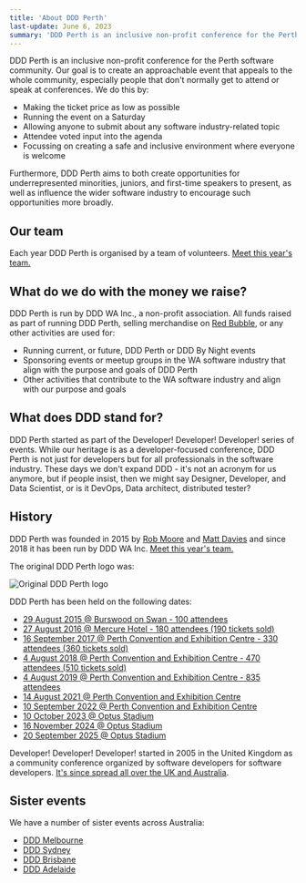```yaml
---
title: 'About DDD Perth'
last-update: June 6, 2023
summary: 'DDD Perth is an inclusive non-profit conference for the Perth software community, making tech events accessible to everyone with affordable tickets, community-voted agendas, and opportunities for underrepresented groups.'
---
```


DDD Perth is an inclusive non-profit conference for the Perth software community. Our goal is to create an approachable event that appeals to the whole community, especially people that don't normally get to attend or speak at conferences. We do this by:

- Making the ticket price as low as possible
- Running the event on a Saturday
- Allowing anyone to submit about any software industry-related topic
- Attendee voted input into the agenda
- Focussing on creating a safe and inclusive environment where everyone is welcome

Furthermore, DDD Perth aims to both create opportunities for underrepresented minorities, juniors, and first-time speakers to present, as well as influence the wider software industry to encourage such opportunities more broadly.

## Our team

Each year DDD Perth is organised by a team of volunteers. [Meet this year's team.](/team)

## What do we do with the money we raise?

DDD Perth is run by DDD WA Inc., a non-profit association. All funds raised as part of running DDD Perth, selling merchandise on [Red Bubble](https://www.redbubble.com/people/dddperth), or any other activities are used for:

- Running current, or future, DDD Perth or DDD By Night events
- Sponsoring events or meetup groups in the WA software industry that align with the purpose and goals of DDD Perth
- Other activities that contribute to the WA software industry and align with our purpose and goals

## What does DDD stand for?

DDD Perth started as part of the Developer! Developer! Developer! series of events. While our heritage is as a developer-focused conference, DDD Perth is not just for developers but for all professionals in the software industry. These days we don't expand DDD - it's not an acronym for us anymore, but if people insist, then we might say Designer, Developer, and Data Scientist, or is it DevOps, Data architect, distributed tester?

## History

DDD Perth was founded in 2015 by [Rob Moore](https://www.twitter.com/robdmoore) and [Matt Davies](https://www.twitter.com/mdaviesnet) and since 2018 it has been run by DDD WA Inc. [Meet this year's team.](/team)

The original DDD Perth logo was:

![Original DDD Perth logo](/images/logo-old.png)

DDD Perth has been held on the following dates:

- [29 August 2015 @ Burswood on Swan - 100 attendees](/agenda/2015)
- [27 August 2016 @ Mercure Hotel - 180 attendees (190 tickets sold)](/agenda/2016)
- [16 September 2017 @ Perth Convention and Exhibition Centre - 330 attendees (360 tickets sold)](/agenda/2017)
- [4 August 2018 @ Perth Convention and Exhibition Centre - 470 attendees (510 tickets sold)](/agenda/2018)
- [4 August 2019 @ Perth Convention and Exhibition Centre - 835 attendees](/agenda/2019)
- [14 August 2021 @ Perth Convention and Exhibition Centre](/agenda/2021)
- [10 September 2022 @ Perth Convention and Exhibition Centre](/agenda/2022)
- [10 October 2023 @ Optus Stadium](/agenda/2023)
- [16 November 2024 @ Optus Stadium](/agenda/2024)
- [20 September 2025 @ Optus Stadium](/agenda/2025)

Developer! Developer! Developer! started in 2005 in the United Kingdom as a community conference organized by software developers for software developers. [It's since spread all over the UK and Australia](https://en.wikipedia.org/wiki/Developer!_Developer!_Developer!).

## Sister events

We have a number of sister events across Australia:

- [DDD Melbourne](https://dddmelbourne.com/)
- [DDD Sydney](https://www.dddsydney.com.au/)
- [DDD Brisbane](http://dddbrisbane.com/)
- [DDD Adelaide](https://dddadelaide.com/)
